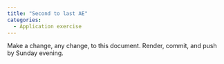 ```yaml
---
title: "Second to last AE"
categories: 
  - Application exercise
---
```


Make a change, any change, to this document.
Render, commit, and push by Sunday evening.
